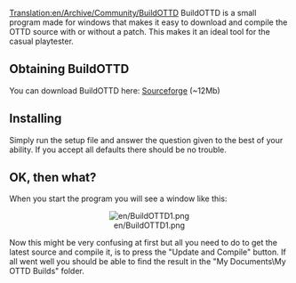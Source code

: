 [[Translation:en/Archive/Community/BuildOTTD]]
BuildOTTD is a small program made for windows that makes it easy to download and compile the OTTD source with or without a patch.
This makes it an ideal tool for the casual playtester.

== Obtaining BuildOTTD ==
You can download BuildOTTD here: [https://sourceforge.net/projects/bottd/ Sourceforge] (~12Mb)

== Installing ==
Simply run the setup file and answer the question given to the best of your ability.
If you accept all defaults there should be no trouble.
{{en/Warning|'''Always choose a path without spaces in it.'''<br>
This is a limitation in the underlying tools used by BuildOTTD.}}

== OK, then what? ==
When you start the program you will see a window like this:
<center>[[File:en/BuildOTTD1.png]]</center>
Now this might be very confusing at first but all you need to do to get the latest source and compile it, is to press the "Update and Compile" button.
If all went well you should be able to find the result in the "My Documents\My OTTD Builds" folder.